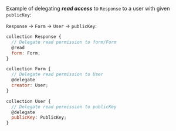 Example of delegating ***read access*** to `Response` to a user with given `publicKey`:

`Response` → `Form` → `User` → `publicKey`:

```js
collection Response {
  // Delegate read permission to form/Form
  @read
  form: Form;
}

collection Form {
  // Delegate read permission to User
  @delegate
  creator: User;
}

collection User {
  // Delegate read permission to publicKey
  @delegate
  publicKey: PublicKey;
}
```